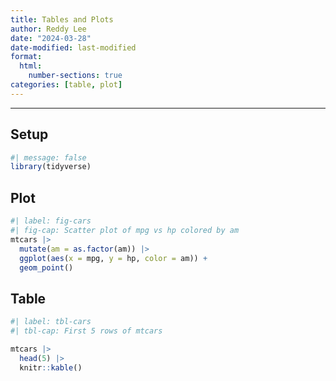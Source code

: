 ```yaml
---
title: Tables and Plots
author: Reddy Lee
date: "2024-03-28"
date-modified: last-modified
format: 
  html:
    number-sections: true
categories: [table, plot]
---
```

----

## Setup
```r
#| message: false
library(tidyverse)
```

## Plot
```r
#| label: fig-cars
#| fig-cap: Scatter plot of mpg vs hp colored by am
mtcars |> 
  mutate(am = as.factor(am)) |>
  ggplot(aes(x = mpg, y = hp, color = am)) +
  geom_point() 
```

## Table
```r
#| label: tbl-cars
#| tbl-cap: First 5 rows of mtcars

mtcars |> 
  head(5) |>
  knitr::kable()
```


